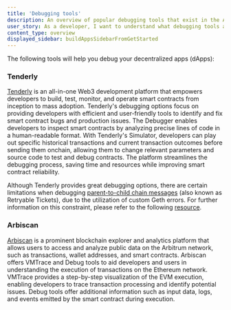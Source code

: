 ```yaml
---
title: 'Debugging tools'
description: An overview of popular debugging tools that exist in the Arbitrum ecosystem
user_story: As a developer, I want to understand what debugging tools are available in the Arbitrum ecosystem.
content_type: overview
displayed_sidebar: buildAppsSidebarFromGetStarted
---
```



<KnowMoreToolsBox />

The following tools will help you debug your decentralized apps (dApps):

### Tenderly

[Tenderly](https://tenderly.co/) is an all-in-one Web3 development platform that empowers developers to build, test, monitor, and operate smart contracts from inception to mass adoption. Tenderly's debugging options focus on providing developers with efficient and user-friendly tools to identify and fix smart contract bugs and production issues. The Debugger enables developers to inspect smart contracts by analyzing precise lines of code in a human-readable format. With Tenderly's Simulator, developers can play out specific historical transactions and current transaction outcomes before sending them onchain, allowing them to change relevant parameters and source code to test and debug contracts. The platform streamlines the debugging process, saving time and resources while improving smart contract reliability.

Although Tenderly provides great debugging options, there are certain limitations when debugging [parent-to-child chain messages](../../how-arbitrum-works/10-l1-to-l2-messaging.mdx) (also known as Retryable Tickets), due to the utilization of custom Geth errors. For further information on this constraint, please refer to the following [resource](../../for-devs/troubleshooting-building#i-tried-to-create-a-retryable-ticket-but-the-transaction-reverted-on-l1--how-can-i-debug-the-issue).

### Arbiscan

[Arbiscan](https://arbiscan.io/) is a prominent blockchain explorer and analytics platform that allows users to access and analyze public data on the Arbitrum network, such as transactions, wallet addresses, and smart contracts. Arbiscan offers VMTrace and Debug tools to aid developers and users in understanding the execution of transactions on the Ethereum network. VMTrace provides a step-by-step visualization of the EVM execution, enabling developers to trace transaction processing and identify potential issues. Debug tools offer additional information such as input data, logs, and events emitted by the smart contract during execution.
